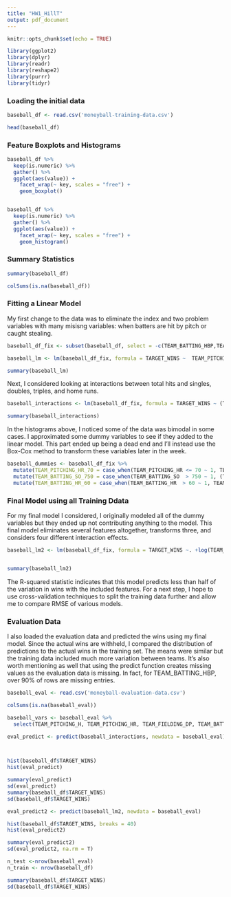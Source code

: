 ```yaml
---
title: "HW1_HillT"
output: pdf_document
---
```


```r
knitr::opts_chunk$set(echo = TRUE)
```



```r

library(ggplot2)
library(dplyr)
library(readr)
library(reshape2)
library(purrr)
library(tidyr)

```

### Loading the initial data



```r

baseball_df <- read.csv('moneyball-training-data.csv')

head(baseball_df)

```


### Feature Boxplots and Histograms

```r


baseball_df %>%
  keep(is.numeric) %>%
  gather() %>% 
  ggplot(aes(value)) +
    facet_wrap(~ key, scales = "free") +
    geom_boxplot()


baseball_df %>%
  keep(is.numeric) %>%
  gather() %>% 
  ggplot(aes(value)) +
    facet_wrap(~ key, scales = "free") +
    geom_histogram()

```

### Summary Statistics

```r

summary(baseball_df)

```

```r



colSums(is.na(baseball_df))


```
### Fitting a Linear Model


My first change to the data was to eliminate the index and two problem variables with many misisng variables: when batters are hit by pitch or caught stealing.

```r

baseball_df_fix <- subset(baseball_df, select = -c(TEAM_BATTING_HBP,TEAM_BASERUN_CS, INDEX))

baseball_lm <- lm(baseball_df_fix, formula = TARGET_WINS ~  TEAM_PITCHING_H + TEAM_PITCHING_HR + TEAM_FIELDING_DP + TEAM_BATTING_3B + TEAM_BATTING_H:TEAM_BATTING_HR + TEAM_BATTING_2B:TEAM_BATTING_HR+ log(TEAM_FIELDING_E) + log(TEAM_PITCHING_BB) + log(TEAM_PITCHING_SO) + log(TEAM_BASERUN_SB))

summary(baseball_lm)
```


Next, I considered looking at interactions between total hits and singles, doubles, triples, and home runs.

``` r
baseball_interactions <- lm(baseball_df_fix, formula = TARGET_WINS ~ (TEAM_BATTING_H * TEAM_BATTING_2B + TEAM_BATTING_H * TEAM_BATTING_3B + TEAM_BATTING_H * TEAM_BATTING_HR))

summary(baseball_interactions)

```


In the histograms above, I noticed some of the data was bimodal in some cases. I approximated some dummy variables to see if they added to the linear model. This part ended up being a dead end and I'll instead use the Box-Cox method to transform these variables later in the week.


```r

baseball_dummies <- baseball_df_fix %>%
  mutate(TEAM_PITCHING_HR_70 = case_when(TEAM_PITCHING_HR <= 70 ~ 1, TEAM_PITCHING_HR > 70 ~ 0)) %>%
  mutate(TEAM_BATTING_SO_750 = case_when(TEAM_BATTING_SO  > 750 ~ 1, (TEAM_BATTING_SO  <= 750 | is.na(TEAM_BATTING_SO)) ~ 0)) %>%
  mutate(TEAM_BATTING_HR_60 = case_when(TEAM_BATTING_HR  > 60 ~ 1, TEAM_BATTING_HR  <= 60 ~ 0))


```




### Final Model using all Training Ddata

For my final model I considered, I originally modeled all of the dummy variables but they ended up not contributing anything to the model. This final model eliminates several features altogether, transforms three, and considers four different interaction effects.

```r

baseball_lm2 <- lm(baseball_df_fix, formula = TARGET_WINS ~. +log(TEAM_FIELDING_E) +log(TEAM_PITCHING_SO) + log(TEAM_BASERUN_SB) + TEAM_BATTING_3B:TEAM_BATTING_HR + TEAM_BATTING_2B:TEAM_BATTING_HR +  TEAM_BATTING_H:TEAM_BATTING_HR + TEAM_BATTING_H:TEAM_BATTING_3B- TEAM_BATTING_3B - TEAM_BATTING_SO - TEAM_BATTING_2B-TEAM_BATTING_BB-TEAM_BATTING_HR-TEAM_BATTING_H-TEAM_BATTING_HR- TEAM_PITCHING_HR)


summary(baseball_lm2)

```

The R-squared statistic indicates that this model predicts less than half of the variation in wins with the included features. For a next step, I hope to use cross-validation techniques to split the training data further and allow me to compare RMSE of various models.


### Evaluation Data

I also loaded the evaluation data and predicted the wins using my final model. Since the actual wins are withheld, I compared the distribution of predictions to the actual wins in the training set. The means were similar but the training data included much more variation between teams. It's also worth mentioning as well that using the predict function creates missing values as the evaluation data is missing. In fact, for TEAM_BATTING_HBP, over 90% of rows are missing entries.


```r

baseball_eval <- read.csv('moneyball-evaluation-data.csv')

colSums(is.na(baseball_eval))

baseball_vars <- baseball_eval %>%
  select(TEAM_PITCHING_H, TEAM_PITCHING_HR, TEAM_FIELDING_DP, TEAM_BATTING_3B, TEAM_FIELDING_E, TEAM_PITCHING_BB, TEAM_PITCHING_SO, TEAM_BASERUN_SB, TEAM_BATTING_H, TEAM_BATTING_HR, TEAM_BATTING_2B)

eval_predict <- predict(baseball_interactions, newdata = baseball_eval)




```


```r

hist(baseball_df$TARGET_WINS)
hist(eval_predict)

summary(eval_predict)
sd(eval_predict)
summary(baseball_df$TARGET_WINS)
sd(baseball_df$TARGET_WINS)
```



```r


eval_predict2 <- predict(baseball_lm2, newdata = baseball_eval)

hist(baseball_df$TARGET_WINS, breaks = 40)
hist(eval_predict2)

summary(eval_predict2)
sd(eval_predict2, na.rm = T)

n_test <-nrow(baseball_eval)
n_train <- nrow(baseball_df)

summary(baseball_df$TARGET_WINS)
sd(baseball_df$TARGET_WINS)



```


